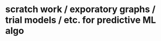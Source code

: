 scratch work / exporatory graphs / trial models / etc. for predictive ML algo
====================================


